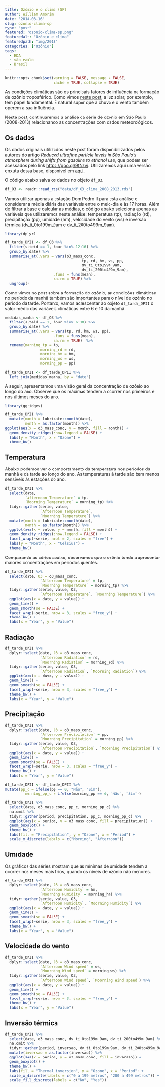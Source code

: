 ```yaml
---
title: Ozônio e o clima (SP)
author: William Amorim
date: '2018-03-16'
slug: ozonio-clima-sp
type: "post"
featured: "ozonio-clima-sp.png"
featuredalt: "Ozônio e clima"
featuredpath: "img/2018"
categories: ["Ozônio"]
tags:
  - EDA
  - São Paulo
  - Brasil 
---
```


```r
knitr::opts_chunk$set(warning = FALSE, message = FALSE,
                      cache = TRUE, collapse = TRUE)
```

As condições climáticas são os principais fatores de influência na formação de ozônio troposférico. Como vimos [neste post](), a luz solar, por exemplo, tem papel fundamental. É natural supor que a chuva e o vento também operem a sua influência.

Neste post, continuaremos a análise da série de ozônio em Sâo Paulo (2008-2013) relacionando as concentrações com dados meteorológicos.

## Os dados

Os dados originais utilizados neste post foram disponibilizados pelos autores do artigo *Reduced ultrafine particle levels in São Paulo's atmosphere during shifts from gasoline to ethanol use*, que podem ser acessados pelo link [https://goo.gl/9tNzvj](https://goo.gl/9tNzvj). Utilizaremos aqui uma versão enxuta dessa base, disponível em [aqui](https://github.com/williamorim/Rpollution-blog/tree/master/content/blog/data). 

O código abaixo salva os dados no objeto `df_O3`.

```r
df_O3 <- readr::read_rds("data/df_O3_clima_2008_2013.rds")
```

Vamos utilizar apenas a estação Dom Pedro II para esta análise e considerar a média diária das variáveis entre o meio-dia e às 17 horas. Além de filtrar a base e calcular as médias, o código abaixo seleciona apenas as variáveis que utilizaremos neste análise: temperatura (tp), radiação (rd), precipitação (pp), umidade (hm), velocidade do vento (ws) e inversão térmica (dv_ti_0to199m_9am e dv_ti_200to499m_9am).

```r
library(dplyr)

df_tarde_DPII <- df_O3 %>%
  filter(siteid == 1, hour %in% 12:16) %>% 
  group_by(date) %>%
  summarise_at(.vars = vars(o3_mass_conc, 
                                   tp, rd, hm, ws, pp,
                                   dv_ti_0to199m_9am, 
                                   dv_ti_200to499m_9am),
                      .funs = funs(mean),
                      na.rm = TRUE) %>% 
  ungroup()
```

Como vimos no post sobre a formação do ozônio, as condições climáticas no período da manhã também são importantes para o nível de ozônio no período da tarde. Portanto, vamos acrescentar ao objeto `df_tarde_DPII` o valor médio das variáveis climáticas entre 6 e 10 da manhã.

```r
medidas_manha <- df_O3 %>%
  filter(siteid == 1, hour %in% 6:10) %>% 
  group_by(date) %>%
  summarise_at(.vars = vars(tp, rd, hm, ws, pp),
                      .funs = funs(mean),
                      na.rm = TRUE)  %>%
  rename(morning_tp = tp,
                morning_rd = rd,
                morning_hm = hm,
                morning_ws = ws,
                morning_pp = pp)

df_tarde_DPII <- df_tarde_DPII %>%  
  left_join(medidas_manha, by = "date")

```

A seguir, apresentamos uma visão geral da concentração de ozônio ao longo do ano. Observe que os máximas tendem a ocorrer nos primeiros e nos últimos meses do ano.

```r
library(ggridges)

df_tarde_DPII %>%
  mutate(month = lubridate::month(date),
         month = as.factor(month)) %>% 
ggplot(aes(x = o3_mass_conc, y = month, fill = month)) + 
  geom_density_ridges(show.legend = FALSE) +
  labs(y = "Month", x = "Ozone") +
  theme_bw()
```


## Temperatura

Abaixo podemos ver o comportamento da temperatura nos períodos da manhã e da tarde ao longo do ano. As temperaturas à tarde são bem menos sensíveis às estações do ano.

```r
df_tarde_DPII %>% 
  select(date,
         `Afternoon Temperature` = tp,
         `Moorning Temperature` = morning_tp) %>% 
  tidyr::gather(serie, value,
                `Afternoon Temperature`, 
                `Moorning Temperature`) %>%
  mutate(month = lubridate::month(date),
         month = as.factor(month)) %>% 
  ggplot(aes(x = value, y = month, fill = month)) + 
  geom_density_ridges(show.legend = FALSE) +
  facet_wrap(~serie, ncol = 2, scales = "free") +
  labs(y = "Month", x = "Celsius") +
  theme_bw()
```

Comparando as séries abaixo, observamos que o ozônio tende a apresentar maiores concentrações em períodos quentes.

```r
df_tarde_DPII %>% 
  select(date, O3 = o3_mass_conc, 
                `Afternoon Temperature` = tp,
                `Moorning Temperature` = morning_tp) %>% 
  tidyr::gather(serie, value, O3, 
                `Afternoon Temperature`, `Moorning Temperature`) %>% 
  ggplot(aes(x = date, y = value)) +
  geom_line() +
  geom_smooth(se = FALSE) +
  facet_wrap(~serie, nrow = 3, scales = "free_y") +
  theme_bw() +
  labs(x = "Year", y = "Value")
```

## Radiação

```r
df_tarde_DPII %>% 
  dplyr::select(date, O3 = o3_mass_conc, 
                `Afternoon Radiation` = rd,
                `Moorning Radiation` = morning_rd) %>% 
  tidyr::gather(serie, value, O3, 
                `Afternoon Radiation`, `Moorning Radiation`) %>% 
  ggplot(aes(x = date, y = value)) +
  geom_line() +
  geom_smooth(se = FALSE) +
  facet_wrap(~serie, nrow = 3, scales = "free_y") +
  theme_bw() +
  labs(x = "Year", y = "Value")
```

## Precipitação

```r
df_tarde_DPII %>% 
  dplyr::select(date, O3 = o3_mass_conc, 
                `Afternoon Precipitation` = pp,
                `Moorning Precipitation` = morning_pp) %>% 
  tidyr::gather(serie, value, O3, 
                `Afternoon Precipitation`, `Moorning Precipitation`) %>% 
  ggplot(aes(x = date, y = value)) +
  geom_line() +
  geom_smooth(se = FALSE) +
  facet_wrap(~serie, nrow = 3, scales = "free_y") +
  theme_bw() +
  labs(x = "Year", y = "Value")
```

```r
df_tarde_DPII <- df_tarde_DPII %>% 
mutate(pp_c = ifelse(pp == 0, "Não", "Sim"),
         morning_pp_c = ifelse(morning_pp == 0, "Não", "Sim"))
```

```r
df_tarde_DPII %>%
  select(date, o3_mass_conc, pp_c, morning_pp_c) %>% 
  na.omit %>% 
  tidyr::gather(period, precipitation, pp_c, morning_pp_c) %>% 
  ggplot(aes(x = period, y = o3_mass_conc, fill = precipitation)) +
  geom_boxplot() +
  theme_bw() +
  labs(fill = "Precipitation", y = "Ozone", x = "Period") +
  scale_x_discrete(labels = c("Morning", "Afternoon"))
```

## Umidade

Os gráficos das séries mostram que as mínimas de umidade tendem a ocorrer nos meses mais frios, quando os níveis de ozônio não menores.

```r
df_tarde_DPII %>% 
  dplyr::select(date, O3 = o3_mass_conc, 
                `Afternoon Humidity` = hm,
                `Moorning Humidity` = morning_hm) %>% 
  tidyr::gather(serie, value, O3, 
                `Afternoon Humidity`, `Moorning Humidity`) %>% 
  ggplot(aes(x = date, y = value)) +
  geom_line() +
  geom_smooth(se = FALSE) +
  facet_wrap(~serie, nrow = 3, scales = "free_y") +
  theme_bw() +
  labs(x = "Year", y = "Value")
```

## Velocidade do vento

```r
df_tarde_DPII %>% 
  dplyr::select(date, O3 = o3_mass_conc, 
                `Afternoon Wind speed` = ws,
                `Moorning Wind speed` = morning_ws) %>% 
  tidyr::gather(serie, value, O3, 
                `Afternoon Wind speed`, `Moorning Wind speed`) %>% 
  ggplot(aes(x = date, y = value)) +
  geom_line() +
  geom_smooth(se = FALSE) +
  facet_wrap(~serie, nrow = 3, scales = "free_y") +
  theme_bw() +
  labs(x = "Year", y = "Value")
```

## Inversão térmica

```r
df_tarde_DPII %>%
  select(date, o3_mass_conc, dv_ti_0to199m_9am, dv_ti_200to499m_9am) %>% 
  na.omit %>% 
  tidyr::gather(period, inversao, dv_ti_0to199m_9am, dv_ti_200to499m_9am) %>%
  mutate(inversao = as.factor(inversao)) %>% 
  ggplot(aes(x = period, y = o3_mass_conc, fill = inversao)) +
  geom_boxplot() +
  theme_bw() +
  labs(fill = "Thermal inversion", y = "Ozone", x = "Period") +
  scale_x_discrete(labels = c("0 a 199 metros", "200 a 499 metros")) +
  scale_fill_discrete(labels = c("No", "Yes"))
```